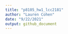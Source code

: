 ```yaml
---
title: "p8105_hw1_lcc2181"
author: "Lauren Cohen"
date: "9/22/2021"
output: github_document
---
```




